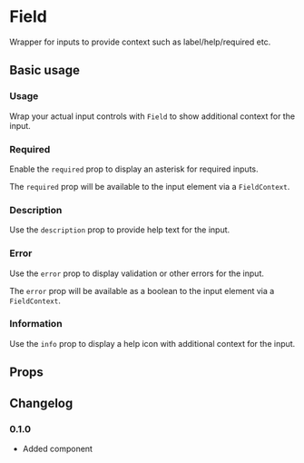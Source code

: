 # Field

Wrapper for inputs to provide context such as label/help/required etc.

## Basic usage

### Usage

Wrap your actual input controls with `Field` to show additional context for the input.

<ax-demo name="field/usage" />

### Required

Enable the `required` prop to display an asterisk for required inputs.

<ax-demo name="field/required-usage" />

The `required` prop will be available to the input element via a `FieldContext`.

### Description

Use the `description` prop to provide help text for the input.

<ax-demo name="field/description-usage" />

### Error

Use the `error` prop to display validation or other errors for the input.

<ax-demo name="field/error-usage" />

The `error` prop will be available as a boolean to the input element via a `FieldContext`.

### Information

Use the `info` prop to display a help icon with additional context for the input.

<ax-demo name="field/info-usage" />

## Props

<ax-props-table component="Field" />

## Changelog

### 0.1.0

- Added component
